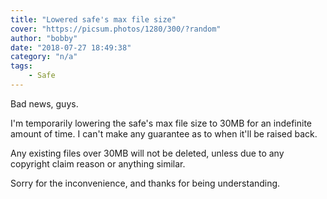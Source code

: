 ```yaml
---
title: "Lowered safe's max file size"
cover: "https://picsum.photos/1280/300/?random"
author: "bobby"
date: "2018-07-27 18:49:38"
category: "n/a"
tags:
    - Safe
---
```

Bad news, guys.

I'm temporarily lowering the safe's max file size to 30MB for an indefinite amount of time. I can't make any guarantee as to when it'll be raised back.

Any existing files over 30MB will not be deleted, unless due to any copyright claim reason or anything similar.

Sorry for the inconvenience, and thanks for being understanding.
